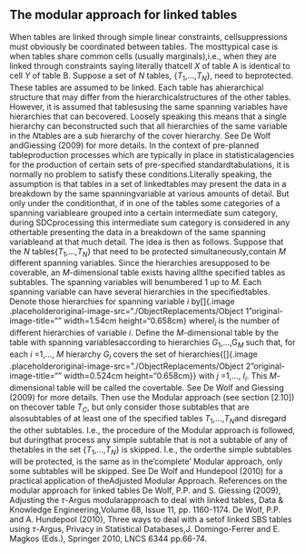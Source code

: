 ## The modular approach for linked tables
When tables are linked through simple linear constraints, cellsuppressions must obviously be coordinated between tables. The mosttypical case is when tables share common cells (usually marginals),i.e., when they are linked through constraints saying literally thatcell *X* of table A is identical to cell *Y* of table B.
Suppose a set of *N* tables, {*T*~1~,...,*T*~*N*~}, need to beprotected. These tables are assumed to be linked. Each table has ahierarchical structure that may differ from the hierarchicalstructures of the other tables. However, it is assumed that tablesusing the same spanning variables have hierarchies that can becovered. Loosely speaking this means that a single hierarchy can beconstructed such that all hierarchies of the same variable in the *N*tables are a sub hierarchy of the cover hierarchy. See De Wolf andGiessing (2009) for more details. In the context of pre-planned tableproduction processes which are typically in place in statisticalagencies for the production of certain sets of pre-specified standardtabulations, it is normally no problem to satisfy these conditions.Literally speaking, the assumption is that tables in a set of linkedtables may present the data in a breakdown by the same spanningvariable at various amounts of detail. But only under the conditionthat, if in one of the tables some categories of a spanning variableare grouped into a certain intermediate sum category, during SDCprocessing this intermediate sum category is considered in any othertable presenting the data in a breakdown of the same spanning variableand at that much detail.
The idea is then as follows. Suppose that the *N* tables{*T*~1~,...,*T*~*N*~} that need to be protected simultaneously,contain *M* different spanning variables. Since the hierarchies aresupposed to be coverable, an *M*-dimensional table exists having allthe specified tables as subtables. The spanning variables will benumbered 1 up to *M*.
Each spanning variable can have several hierarchies in the specifiedtables. Denote those hierarchies for spanning variable *i* by[]{.image .placeholderoriginal-image-src="./ObjectReplacements/Object 1"original-image-title="" width=1.54cm height="0.658cm} where*I*~*i*~ is the number of different hierarchies of variable *i*.
Define the *M*-dimensional table by the table with spanning variablesaccording to hierarchies *G*~1~,...,G~*M*~ such that, for each *i* =1,\..., *M* hierarchy *G*~*i*~ covers the set of hierarchies{[]{.image .placeholderoriginal-image-src="./ObjectReplacements/Object 2"original-image-title="" width=0.524cm height="0.658cm}} with *j* =1,..., *I*~*i*~. This *M*-dimensional table will be called the covertable. See De Wolf and Giessing (2009) for more details.
Then use the Modular approach (see section [2.10]) on thecover table *T*~*C*~, but only consider those subtables that are alsosubtables of at least one of the specified tables *T*~1~,...,*T*~*N*~and disregard the other subtables.
I.e., the procedure of the Modular approach is followed, but duringthat process any simple subtable that is not a subtable of any of thetables in the set {*T*~1~,...,*T*~*N*~} is skipped. I.e., the orderthe simple subtables will be protected, is the same as in the'complete' Modular approach, only some subtables will be skipped.
See De Wolf and Hundepool (2010) for a practical application of theAdjusted Modular Approach.
References on the modular approach for linked tables
De Wolf, P.P. and S. Giessing (2009), Adjusting the $\tau$-Argus modularapproach to deal with linked tables, Data & Knowledge Engineering,Volume 68, Issue 11, pp. 1160-1174.
De Wolf, P.P. and A. Hundepool (2010), Three ways to deal with a setof linked SBS tables using $\tau$-Argus, Privacy in Statistical Databases,J. Domingo-Ferrer and E. Magkos (Eds.), Springer 2010, LNCS 6344 pp.66-74.

